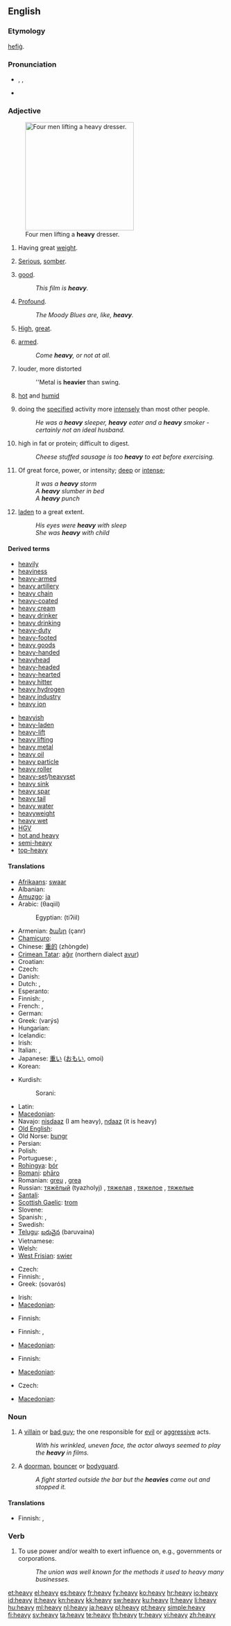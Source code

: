==English==

{{rank|company|sweet|duty|614|heavy|single|foot|beauty}}
{{tearoom}}
===Etymology===
{{etyl|ang}} [[hefig|hefiġ]].

===Pronunciation===
* {{enPR|hev'i}}, {{IPA|/ˈhɛvi/}}, {{SAMPA|/"hEvi/}}
* {{audio|en-us-heavy.ogg|Audio (US)}}
*: {{rhymes|ɛvi}}

===Adjective===
{{en-adj|heavier|heaviest}}
[[Image:2008-03-11 Men lifting a dresser.jpg|thumb|250px|right|Four men lifting a '''heavy''' dresser.]]

# {{context|of a physical object}} Having great [[weight]].
# {{context|of a topic}} [[serious|Serious]], [[somber]].
# {{context|British|slang}} [[good]].
#: ''This film is '''heavy'''.''
# {{dated|late 1960s|1970s|US}} [[profound|Profound]].
#: ''The Moody Blues are, like, '''heavy'''.''
# {{context|of a rate of flow}} [[high|High]], [[great]].
# {{slang}} [[armed]].
#: ''Come '''heavy''', or not at all.''
# {{context|Music terminology}} louder, more distorted
#: ''Metal is '''heavier''' than swing.
# {{context|of weather}} [[hot]] and [[humid]]
# {{context|of a person}} doing the [[specified]] activity more [[intensely]] than most other people.
#: ''He was a '''heavy''' sleeper, '''heavy''' eater and a '''heavy''' smoker - certainly not an ideal husband.''
# {{context|of food}} high in fat or protein; difficult to digest.
#: ''Cheese stuffed sausage is too '''heavy''' to eat before exercising.''
# Of great force, power, or intensity; [[deep]] or [[intense]];
#: ''It was a '''heavy''' storm''
#: ''A '''heavy''' slumber in bed''
#: ''A '''heavy''' punch''
# [[laden]] to a great extent.
#: ''His eyes were '''heavy''' with sleep''
#: ''She was '''heavy''' with child''

====Derived terms====
{{lookfrom|heavy}}
{{der-top}}
* [[heavily]]
* [[heaviness]]
* [[heavy-armed]]
* [[heavy artillery]]
* [[heavy chain]]
* [[heavy-coated]]
* [[heavy cream]]
* [[heavy drinker]]
* [[heavy drinking]]
* [[heavy-duty]]
* [[heavy-footed]]
* [[heavy goods]]
* [[heavy-handed]]
* [[heavyhead]]
* [[heavy-headed]]
* [[heavy-hearted]]
* [[heavy hitter]]
* [[heavy hydrogen]]
* [[heavy industry]]
* [[heavy ion]]
{{der-mid}}
* [[heavyish]]
* [[heavy-laden]]
* [[heavy-lift]]
* [[heavy lifting]]
* [[heavy metal]]
* [[heavy oil]]
* [[heavy particle]]
* [[heavy roller]]
* [[heavy-set]]/[[heavyset]]
* [[heavy sink]]
* [[heavy spar]]
* [[heavy tail]]
* [[heavy water]]
* [[heavyweight]]
* [[heavy wet]]
* [[HGV]]
* [[hot and heavy]]
* [[semi-heavy]]
* [[top-heavy]]
{{der-bottom}}

====Translations====
{{trans-top|having great weight}}
* [[Afrikaans]]: [[swaar]]
* Albanian: {{t-|sq|rëndë|xs=Albanian}}
* [[Amuzgo]]: [[ja]]
* Arabic: {{Arab|[[ثقيل]]}} (θaqiil)
*: Egyptian: {{Arab|[[تقيل]]}} (tiʔiil)
* Armenian: [[ծանր]] (çanr)
* [[Chamicuro]]: {{tø|ccc|pwawa}}
* Chinese: [[重的]] (zhòngde)
* [[Crimean Tatar]]: [[ağır]] (northern dialect [[avur]])
* Croatian: {{t+|hr|težak}}
* Czech: {{t+|cs|těžký}}
* Danish: {{t-|da|tung}}
* Dutch: {{t+|nl|zwaar}}, {{t+|nl|zware}}
* Esperanto: {{t-|eo|peza|xs=Esperanto}}
* Finnish: {{t+|fi|painava}}, {{t+|fi|raskas}}
* French: {{t+|fr|lourd|m}}, {{t+|fr|lourde|f}}
* German: {{t+|de|schwer}}
* Greek: {{t+|el|βαρύς|m}} (varýs)
* Hungarian: {{t+|hu|nehéz}}
* Icelandic: {{t+|is|þungur}}
* Irish: {{t-|ga|trom|xs=Irish}}
* Italian: {{t+|it|pesante|m|f}}, {{t-|it|pesanti}}
* Japanese: [[重い]] ([[おもい]], omoi)
* Korean: {{t-|ko|무거운|sc=Hang}}
{{trans-mid}}
* Kurdish:
*: Sorani: {{t|ku|قورس|tr=qurs|sc=ku-Arab}}
* Latin: {{t+|la|gravis|m|f}}
* [[Macedonian]]: {{t-|mk|тежок|m|tr=téžok}}
* Navajo: [[nisdaaz]] (I am heavy), [[ndaaz]] (it is heavy)
* [[Old English]]: {{t-|ang|hefig|alt=hefiġ|xs=Old English}}
* Old Norse: [[þungr]]
* Persian: {{t+|fa|سنگین|tr=sangin}}
* Polish: {{t+|pl|ciężki}}
* Portuguese: {{t+|pt|pesado|m}}, {{t+|pt|pesada|f}}
* [[Rohingya]]: [[bór]]
* [[Romani]]: [[phāro]]
* Romanian: [[greu]] {{m}}, [[grea]] {{f}}
* Russian: [[тяжелый|тяжёлый]] (tyazholyj) {{m}}, [[тяжелая]] {{f}}, [[тяжелое]] {{n}}, [[тяжелые]] {{p}}
* [[Santali]]: {{tø|sat|ᱚᱡᱚᱨ|tr=ajar|sc=Olck}}
* [[Scottish Gaelic]]: [[trom]]
* Slovene: {{t|sl|težek|m}}
* Spanish: {{t+|es|pesado}}, {{t-|es|pesada}}
* Swedish: {{t+|sv|tung}}
* [[Telugu]]: [[బరువైన]] (baruvaina)
* Vietnamese: {{t+|vi|nặng|xs=Vietnamese}}
* Welsh: {{t-|cy|trwm|xs=Welsh}}
* [[West Frisian]]: [[swier]]
{{trans-bottom}}

{{trans-top|serious}}
* Czech: {{t+|cs|těžký}}
* Finnish: {{t+|fi|vakava}}, {{t+|fi|painava}}
* Greek: {{t+|el|σοβαρός|m}} (sovarós)
{{trans-mid}}
* Irish: {{t|ga|tromchúiseach|xs=Irish}}
* [[Macedonian]]: {{t-|mk|тежок|m|tr=téžok}}
{{trans-bottom}}

{{trans-top|slang: good}}
<!-- Only slang expressions derived from words having the meaning heavy -->
* Finnish: {{t+|fi|kova}}
{{trans-mid}}
{{trans-bottom}}

{{trans-top|of rate of flow: high}}
* Finnish: {{t+|fi|vuolas}}, {{t+|fi|kova}}
{{trans-mid}}
* [[Macedonian]]: {{t|mk|обилен|m|tr=óbilen}}
{{trans-bottom}}

{{trans-top|slang: armed}}
<!-- Only slang expressions derived from words having the meaning heavy -->
{{trans-mid}}
{{trans-bottom}}

{{trans-top|of music: loud, distorted}}
* Finnish: {{t+|fi|kova}}
{{trans-mid}}
{{trans-bottom}}

{{trans-top|of weather:hot and humid}}
* [[Macedonian]]: {{t-|mk|тешко|n|tr=téško}}
{{trans-mid}}
{{trans-bottom}}

{{trans-top|of a person:doing the specified activity more intensely than most other people}}
* Czech: {{t+|cs|těžký}}
{{trans-mid}}
* [[Macedonian]]: {{t-|mk|тежок|m|tr=téžok}}
{{trans-bottom}}

===Noun===
{{en-noun|pl2=heavies}}

# A [[villain]] or [[bad guy]]; the one responsible for [[evil]] or [[aggressive]] acts.
#: ''With his wrinkled, uneven face, the actor always seemed to play the '''heavy''' in films.''
# {{slang}} A [[doorman]], [[bouncer]] or [[bodyguard]].
#: ''A fight started outside the bar but the '''heavies''' came out and stopped it.''

====Translations====
{{trans-top|bad guy}}
* Finnish: {{t-|fi|kovis}}, {{t-|fi|pahis}}
{{trans-mid}}
{{trans-bottom}}

{{trans-top|slang: doorman}}
<!-- Only slang expressions derived from words having the meaning heavy -->
{{trans-mid}}
{{trans-bottom}}

===Verb===
{{en-verb|heavies|heavying|heavied}}

# {{Australia|NZ}} To use power and/or wealth to exert influence on, e.g., governments or corporations.
#: ''The union was well known for the methods it used to heavy many businesses.''

[[et:heavy]]
[[el:heavy]]
[[es:heavy]]
[[fr:heavy]]
[[fy:heavy]]
[[ko:heavy]]
[[hr:heavy]]
[[io:heavy]]
[[id:heavy]]
[[it:heavy]]
[[kn:heavy]]
[[kk:heavy]]
[[sw:heavy]]
[[ku:heavy]]
[[lt:heavy]]
[[li:heavy]]
[[hu:heavy]]
[[ml:heavy]]
[[nl:heavy]]
[[ja:heavy]]
[[pl:heavy]]
[[pt:heavy]]
[[simple:heavy]]
[[fi:heavy]]
[[sv:heavy]]
[[ta:heavy]]
[[te:heavy]]
[[th:heavy]]
[[tr:heavy]]
[[vi:heavy]]
[[zh:heavy]]